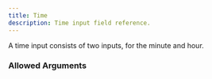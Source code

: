 ---
title: Time
description: Time input field reference.
---


<InputFieldInfo type={InputFieldType.TIME}></InputFieldInfo>

A time input consists of two inputs, for the minute and hour.

### Allowed Arguments

<InputFieldAllowedArguments type={InputFieldType.TIME}></InputFieldAllowedArguments>
